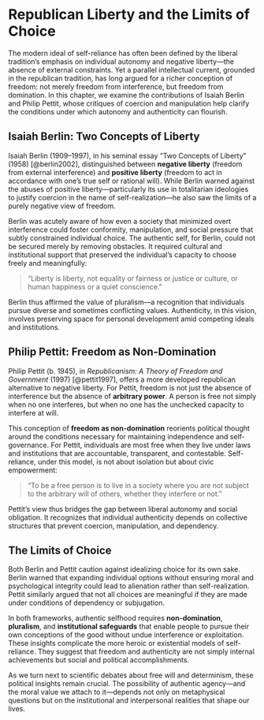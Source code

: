 
# Republican Liberty and the Limits of Choice

The modern ideal of self-reliance has often been defined by the liberal tradition's emphasis on individual autonomy and negative liberty—the absence of external constraints. Yet a parallel intellectual current, grounded in the republican tradition, has long argued for a richer conception of freedom: not merely freedom from interference, but freedom from domination. In this chapter, we examine the contributions of Isaiah Berlin and Philip Pettit, whose critiques of coercion and manipulation help clarify the conditions under which autonomy and authenticity can flourish.

## Isaiah Berlin: Two Concepts of Liberty

Isaiah Berlin (1909–1997), in his seminal essay "Two Concepts of Liberty" (1958) \[@berlin2002], distinguished between **negative liberty** (freedom from external interference) and **positive liberty** (freedom to act in accordance with one's true self or rational will). While Berlin warned against the abuses of positive liberty—particularly its use in totalitarian ideologies to justify coercion in the name of self-realization—he also saw the limits of a purely negative view of freedom.

Berlin was acutely aware of how even a society that minimized overt interference could foster conformity, manipulation, and social pressure that subtly constrained individual choice. The authentic self, for Berlin, could not be secured merely by removing obstacles. It required cultural and institutional support that preserved the individual's capacity to choose freely and meaningfully:

> "Liberty is liberty, not equality or fairness or justice or culture, or human happiness or a quiet conscience."

Berlin thus affirmed the value of pluralism—a recognition that individuals pursue diverse and sometimes conflicting values. Authenticity, in this vision, involves preserving space for personal development amid competing ideals and institutions.

## Philip Pettit: Freedom as Non-Domination

Philip Pettit (b. 1945), in *Republicanism: A Theory of Freedom and Government* (1997) \[@pettit1997], offers a more developed republican alternative to negative liberty. For Pettit, freedom is not just the absence of interference but the absence of **arbitrary power**. A person is free not simply when no one interferes, but when no one has the unchecked capacity to interfere at will.

This conception of **freedom as non-domination** reorients political thought around the conditions necessary for maintaining independence and self-governance. For Pettit, individuals are most free when they live under laws and institutions that are accountable, transparent, and contestable. Self-reliance, under this model, is not about isolation but about civic empowerment:

> "To be a free person is to live in a society where you are not subject to the arbitrary will of others, whether they interfere or not."

Pettit's view thus bridges the gap between liberal autonomy and social obligation. It recognizes that individual authenticity depends on collective structures that prevent coercion, manipulation, and dependency.

## The Limits of Choice

Both Berlin and Pettit caution against idealizing choice for its own sake. Berlin warned that expanding individual options without ensuring moral and psychological integrity could lead to alienation rather than self-realization. Pettit similarly argued that not all choices are meaningful if they are made under conditions of dependency or subjugation.

In both frameworks, authentic selfhood requires **non-domination**, **pluralism**, and **institutional safeguards** that enable people to pursue their own conceptions of the good without undue interference or exploitation. These insights complicate the more heroic or existential models of self-reliance. They suggest that freedom and authenticity are not simply internal achievements but social and political accomplishments.

As we turn next to scientific debates about free will and determinism, these political insights remain crucial. The possibility of authentic agency—and the moral value we attach to it—depends not only on metaphysical questions but on the institutional and interpersonal realities that shape our lives.
